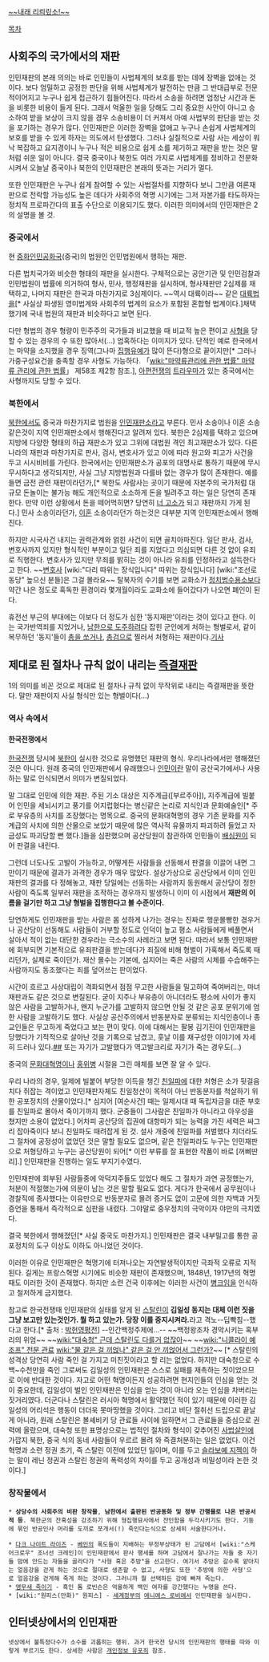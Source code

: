 [[이의있소|~~내래 리릐맀소!~~]]

[[목차]]

== 사회주의 국가에서의 재판 ==
인민재판의 본래 의의는 바로 인민들이 사법체계의 보호를 받는 데에 장벽을 없애는 것이다. 보다 엄밀하고 공정한 판단을 위해 사법체계가 발전하는 만큼 그 반대급부로 전문적이어지고 누구나 쉽게 접근하기 힘들어진다. 따라서 소송을 하려면 엄청난 시간과 돈을 비롯한 비용이 들게 된다. 그래서 억울한 일을 당해도 그리 중요한 사안이 아니고 승소하여 받을 보상이 크지 않을 경우 소송비용이 더 커져서 아예 사법부의 판단을 받는 것을 포기하는 경우가 많다. 인민재판은 이러한 장벽을 없애고 누구나 손쉽게 사법체계의 보호를 받을 수 있게 하자는 의도에서 탄생했다. 그러나 실질적으로 사람 사는 세상이 워낙 복잡하고 요지경이니 누구나 적은 비용으로 쉽게 소를 제기하고 재판을 받는 것은 말처럼 쉬운 일이 아니다. 결국 중국이나 북한도 여러 가지로 사법체계를 정비하고 전문화시켜서 오늘날 중국이나 북한의 인민재판은 본래의 뜻과는 거리가 멀다.

또한 인민재판은 누구나 쉽게 참여할 수 있는 사법절차를 지향하다 보니 그만큼 여론재판으로 전락할 가능성도 높은 데다가 사회주의 혁명 시기에는 그저 자본가를 타도하자는 정치적 프로파간다의 표출 수단으로 이용되기도 했다. 이러한 의미에서의 인민재판은 2의 설명을 볼 것.
=== 중국에서 ===
현 [[중화인민공화국]](중국)의 법원인 인민법원에서 행하는 재판.

다른 법치국가와 비슷한 형태의 재판을 실시한다. 구체적으로는 공안기관 및 인민검찰과 인민법원이 법률에 의거하여 형사, 민사, 행정재판을 실시하며, 형사재판만 2심제를 채택하고, 나머지 재판은 한국과 마찬가지로 3심제이다. ~~역시 대륙이라~~ 같은 [[대륙법]]을[* 사실상 파생된 영미법계와 사회주의 법계의 요소가 포함된 혼합형 법계이다.]채택했기에 국내 법원의 재판과 비슷하다고 보면 된다.

다만 형법의 경우 형량이 민주주의 국가들과 비교했을 때 비교적 높은 편이고 [[사형]]을 당할 수 있는 경우의 수 또한 많아서(…) 엄혹하다는 이미지가 있다. 단적인 예로 한국에서는 마약을 소지했을 경우 징역(그나마 [[집행유예]]가 많이 뜬다)형으로 끝이지만[* 그러나 가중구성요건을 충족할 경우 사형도 가능하다. 「[[wiki:"마약류관리에 관한 법률" 마약류 관리에 관한 법률]]」 제58조 제2항 참조.], [[아편전쟁]]의 [[트라우마]]가 있는 중국에서는 사형까지도 당할 수 있다.

=== 북한에서 ===
[[북한]]에서도 중국과 마찬가지로 법원을 [[인민재판소]]라고 부른다. 민사 소송이나 이혼 소송같은것이 지역 인민재판소에서 행해진다고 알려져 있다. 북한은 2심제를 택하고 있으며 지방에 다양한 형태의 하급 재판소가 있고 그위에 대법원 격인 최고재판소가 있다. 다른 나라의 재판과 마찬가지로 판사, 검사, 변호사가 있고 이에 따라 원고와 피고가 사건을 두고 시시비비를 가린다. 한국에서는 인민재판소가 공포의 대명사로 통하기 때문에 무시무시하다고 생각되지만, 사실 그냥 지방법원과 다를바 없는 경우가 많이 존재한다. 예를 들면 금전 관련 재판이라던가,[* 북한도 사람사는 곳이기 때문에 자본주의 국가처럼 대규모 돈놀이는 불가능 해도 개인적으로 소소하게 돈을 빌려주고 하는 일은 당연히 존재한다. 만약 이런 상황에서 돈을 떼어먹히면? 당연히 [[너 고소]]가 되고 재판까지 가게 된다.] 민사 소송이라던가, [[이혼]] 소송이라던가 하는것은 대부분 지역 인민재판소에서 행해진다.

하지만 시국사건 내지는 권력관계와 얽힌 사건이 되면 골치아파진다. 일단 판사, 검사, 변호사까지 있지만 형식적인 부분이고 일단 죄를 지었다고 의심되면 다른 것 없이 유죄로 직행한다. 변호사가 있지만 무죄를 밝히는 것이 아니라 유죄를 인정하라고 설득한다고 한다. ~~[[변호사]] [wiki:"다리 따위는 장식입니다" 따위는 장식입니다] [wiki:"조선로동당" 높으신 분들]은 그걸 몰라요~~ 탈북자의 수기를 보면 교화소가 [[정치범수용소]]보다 약간 나은 정도로 혹독한 환경이라 몇개월이라도 교화소에 들어갔다가 나오면 폐인이 된다.

휴전선 부근의 부대에는 이보다 더 정도가 심한 '동지재판'이라는 것이 있다고 한다. 이는 국가반역죄를 지었거나, [[탈북|남한으로 도주]]하려다 잡힌 군인에게 처하는 형벌로서, 같이 복무하던 '동지'들이 [[총살|총을 쏘거나]], [[총검]]으로 찔러서 처형하는 재판이다.[http://www.rfa.org/korean/weekly_program/nk_now/fe-ms-09082014102046.html 기사]
== 제대로 된 절차나 규칙 없이 내리는 [[즉결재판]] ==
1의 의미를 비꼰 것으로 제대로 된 절차나 규칙 없이 무작위로 내리는 즉결재판을 뜻한다. 말만 재판이지 사실 형식만 있는 형벌이다(...)

=== 역사 속에서 ===
==== 한국전쟁에서 ====
[[한국전쟁]] 당시에 [[북한]]이 실시한 것으로 유명했던 재판의 형식. 우리나라에서만 행해졌던 것은 아니다. 원래 중국의 인민재판에서 유래했으나 [[인민]]이란 말이 공산국가에서나 사용하는 말로 인식되면서 의미가 변질되었다.

말 그대로 인민에 의한 재판. 주된 기소 대상은 지주계급([부르주아]), 지주계급에 빌붙어 인민을 세뇌시키고 풍기를 어지럽혔다는 병신같은 논리로 지식인과 문화예술인[* 주로 부유층의 사치를 조장했다는 명목으로. 중국의 문화대혁명의 경우 기존 문화를 지주계급의 사치에 의한 산물으로 보았기 때문에 많은 역사적 유물까지 파괴하려 들었고 자금성도 파괴당할 뻔 했다.]들을 심판했으며 공산당원이 참관하여 인민들이 [[배심원]]이 되어 판결을 내린다.

그런데 너도나도 고발이 가능하고, 어떻게든 사람들을 선동해서 판결을 이끌어 내면 그만이기 때문에 결과가 과격한 경우가 매우 많았다. 설상가상으로 공산당에서 이미 인민재판의 결과를 다 정해놓고, 재판 당일에는 선동하는 사람까지 동원해서 공산당이 정한 사람이 죽도록 일부러 재판을 조작하는 경우까지 발생하니 이미 이 시점에서 '''재판의 이름을 걸기만 하고 그냥 형벌을 집행한다고 볼 수준이다.'''

당연하게도 인민재판을 받는 사람은 몸 성하게 나가는 경우는 진짜로 행운몰빵한 경우거나 공산당이 선동해도 사람들이 거부할 정도로 인덕이 높고 평소 사람들에게 베풀면서 살아서 적이 없는 대단한 경우라는 극소수의 사례라고 보면 된다. 따라서 보통 인민재판에 회부되면 기본적으로 유죄판결을 받는데다가 죄질에 비해 형벌이 가혹해서 죽도록 때리던가, 실제로 죽이던가. 재산 몰수는 기본에, 심지어는 죽은 사람의 시체를 수습해주는 사람까지도 동조했다는 죄를 덮어쓰는 판이었다.

시간이 흐르고 사상대립이 격화되면서 점점 무고한 사람들을 밀고하여 죽여버리는, 마녀재판과도 같은 것으로 변질된다. 굳이 지주나 부유층이 아니더라도 평소에 사이가 좋지 않은 사람을 고발하거나, 왠지 누군가를 고발하지 않으면 안될 것 같은 공포 분위기에 엄한 사람을 고발하기도 했다. 사실상 공산주의에서 반동분자로 분류되는 지식인층이나 종교인들은 무고하게 죽었다고 보는 편이 맞다. 이에 대해서는 팔봉 김기진이 인민재판을 당했다가 기적적으로 살아난 것을 기록으로 남겼고, 훗날 이를 재구성한 이야기에 자세히 드러나 있다.[http://monthly.chosun.com/client/news/viw.asp?nNewsNumb=201006100093 ##] 또는 자기가 고발했다가 역고발크리로 자기가 죽는 경우도(...)

중국의 [[문화대혁명]]이나 [[홍위병]] 시절을 그린 매체를 보면 잘 알 수 있다. 

우리 나라의 경우, 일제에 빌붙어 부당한 이득을 챙긴 [[친일파]]에 대한 처형은 소가 뒷걸음치다 쥐잡는 격이었고 인민재판자체도 친일청산이 목적이 아닌 반동분자를 척살하기 위한 공포정치의 산물이었다.[* 심지어 [여순사건] 때는 일제시대 때 독립자금을 대준 부호를 친일파로 몰아서 죽이기까지 했다. 군중들이 그사람은 친일파가 아니라고 아우성을 쳤지만 소용이 없었다.] 어차피 공산당의 집권에 대항마가 되는 능력을 가진 세력은 싸그리 잡아죽이다 보니 친일파도 때려잡게 된 것. 설사 개중에 친일파를 처벌했다 치더라도 그 절차에 공정성이 없었던 것은 말할 필요도 없으며, 같은 친일파라도 누구는 인민재판으로 처형당하고 누구는 공산당원이 되어[* 이런 부류를 잘 표현한 작품이 바로 [꺼삐딴 리].] 인민재판을 진행하는 일도 부지기수였다.

인민재판에 회부된 사람들중에 악덕지주들도 있었다 해도 그 절차가 과연 공정했는가, 처분이 적절했는가에 의문이 남는 것은 말할 필요도 없다. 게다가 한국에서 공무원이나 경찰직에 종사했다는 이유만으로 반동분자로 몰려 증거도 없이 고문에 의한 자백과 거짓증언을 통해서 즉각적으로 심판을 내렸다. 그야말로 중우정치의 극악이자 야만의 극치였다.

결국 북한에서 행해졌던[* 사실 중국도 마찬가지.] 인민재판은 결국 내부밀고를 통한 공포정치의 도구 이상도 이하도 아니었던 것이다.

이러한 이유로 인민재판은 혁명기에 터져나오는 자연발생적이지만 극좌적 오류로 지적된다. 길게는 프랑스혁명 시기에도 비슷한 재판이 존재했으며, 1848년, 1917년의 혁명때도 이러한 것이 존재했다. 하지만 소련 건국 이후에는 이러한 사건이 [[병크]]임을 인식하고 철저하게 금지했다.

참고로 한국전쟁때 인민재판의 실태를 알게 된 [[스탈린]]이 '''김일성 동지는 대체 이런 짓을 그냥 보고만 있는것인가. 뭘 하고 있는가. 당장 이를 중지시켜라.'''라고 격노--딥빡침--했다고 한다.[* 출처 : [[박헌영]]평전]
--인간백정주제에...-- ~~백정왕조차 경악시키는 혹부리의 위엄~~ ~~[[wiki:"대숙청" 근데 스탈린도 다를거 없잖아]]~~ ~~[[wiki:"니콜라이 예조프" 전문 관료]] [[wiki:"물 같은 걸 끼얹나" 같은 걸 안 끼얹어서 그런가?]]~~ [* 스탈린의 성격상 당연히 사람 죽인 걸 가지고 미친짓이라고 할 리는 없었다. 하지만 대숙청으로 수백~수천만을 죽인 그로써도 김일성의 인민재판은 스스로 실패를 재촉하는 짓이었으므로 이에 반대한 것이다. 자고로 어떤 혁명이든지 성공하려면 현지인들의 인심을 얻는 것이 중요한데, 김일성이 벌인 인민재판은 인심을 얻는 것이 아니라 오는 인심을 차버리는 짓거리였다. 더군다나 스탈린은 러시아 혁명에서 활약했던 적이 있기 때문에 이러한 김일성의 어리석은 행동이 더더욱 못마땅했을 것이다. 그리고 비단 절취선 드립으로 끝날게 아니라, 원래 스탈린은 볼셰비키 당 관료들 사이에 일하면서 그 관료들을 중심으로 권력에 올랐으며, 대숙청 또한 표명상으로는 법적인 절차와 형식이 갖추어진 [[사법살인]]에 가깝지 북한, 중국 식의 동네 사람들이 우르르 몰려 와 즉결처분하는 일은 없었다. 이건 혁명과 소련 정권 초기, 즉 스탈린 이전에 있었던 일이며, 이를 두고 [[슬라보예 지젝]]이 하는 말이 레닌 정권과 스탈린 정권의 폭력성의 차이를 두고 공개성과 비밀성이라 논한 것이다.]

=== 창작물에서 ===

 * '''상당수의 사회주의 비판 창작물''', '''남한에서 출판된 반공동화 및 정부 간행물로 나온 반공서적 등'''. 북한군의 잔혹성을 강조하기 위해 형집행묘사에서 잔인함을 두각시키기도 한다. 기둥에 묶인 반공인사 머리를 도끼로 쪼개서(!) 죽인다는식으로 상세히 서술한다거나.

 * [[다크 나이트 라이즈]] - [[베인]]의 폭도들이 지배하는 무정부상태가 된 고담에서 [wiki:"스케어크로우" 조너선 크레인]이 인민재판에서 판사 행세를 하며 고담에서 잘나가는 자들 중 자기들 맘에 안드는 자들을 골라다가 "사형 혹은 추방"을 선고한다. 여기서 추방은 갈수록 얕아지는 얼음강을 걷게 하는 것으로 절대로 생존할 수 없고, 사형도 또한 '추방에 의한 사형'으로 얼음강을 걷게해 죽게 하는 것이다. 그러니까 뭘 선택하든 강에 빠져 죽는다.
 * [[앵무새 죽이기]] - 흑인 톰 로빈슨은 억울하게 백인 여자를 강간했다는 누명을 쓴다.
 * [wiki:"원피스(만화)" 원피스] - [[세계정부]]의 [[에니에스 로비]]에서 인민재판을 실시한다.

== 인터넷상에서의 인민재판 ==
 넷상에서 불특정다수가 소수를 괴롭히는 행위. 과거 한국전 당시의 인민재판의 행태를 따와 이렇게 부르기도 한다. 상세한 사항은 [[개인정보 유포죄]] 참조.
